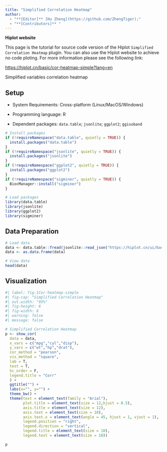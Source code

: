 ```yaml
---
title: "Simplified Correlation Heatmap"
author:
  - "**[Editor]** [Hu Zheng](https://github.com/ZhengTiger);"
  - "**[Contributors]** "
---
```


::: callout-note
**Hiplot website**

This page is the tutorial for source code version of the Hiplot `Simplified Correlation Heatmap` plugin. You can also use the Hiplot website to achieve no code ploting. For more information please see the following link:

<https://hiplot.cn/basic/cor-heatmap-simple?lang=en>
:::

Simplified variables correlation heatmap

## Setup

-   System Requirements: Cross-platform (Linux/MacOS/Windows)

-   Programming language: R

-   Dependent packages: `data.table`; `jsonlite`; `ggplot2`; `ggisoband`

```r
# Install packages
if (!requireNamespace("data.table", quietly = TRUE)) {
  install.packages("data.table")
}
if (!requireNamespace("jsonlite", quietly = TRUE)) {
  install.packages("jsonlite")
}
if (!requireNamespace("ggplot2", quietly = TRUE)) {
  install.packages("ggplot2")
}
if (!requireNamespace("sigminer", quietly = TRUE)) {
  BiocManager::install("sigminer")
}

# Load packages
library(data.table)
library(jsonlite)
library(ggplot2)
library(sigminer)
```

## Data Preparation

```r
# Load data
data <- data.table::fread(jsonlite::read_json("https://hiplot.cn/ui/basic/cor-heatmap-simple/data.json")$exampleData$textarea[[1]])
data <- as.data.frame(data)

# View data
head(data)
```

## Visualization

```r
#| label: fig-1Cor-heatmap-simple
#| fig-cap: "Simplified Correlation Heatmap"
#| out.width: "95%"
#| fig-height: 6
#| fig-width: 6
#| warning: false
#| message: false

# Simplified Correlation Heatmap
p <- show_cor(
  data = data,
  x_vars = c("mpg","cyl","disp"),
  y_vars = c("wt","hp","drat"),
  cor_method = "pearson",
  vis_method = "square",
  lab = T,
  test = T,
  hc_order = F,
  legend.title = "Corr"
  ) +
  ggtitle("") +
  labs(x="", y="") +
  theme_bw() +
  theme(text = element_text(family = "Arial"),
        plot.title = element_text(size = 12,hjust = 0.5),
        axis.title = element_text(size = 12),
        axis.text = element_text(size = 10),
        axis.text.x = element_text(angle = 45, hjust = 1, vjust = 1),
        legend.position = "right",
        legend.direction = "vertical",
        legend.title = element_text(size = 10),
        legend.text = element_text(size = 10))

p
```

